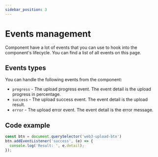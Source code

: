 ```yaml
---
sidebar_position: 3
---
```


# Events management

Component have a lot of events that you can use to hook into the component's lifecycle. You can find a list of all events on this page.

## Events types

You can handle the following events from the component:

  - `progress` - The upload progress event. The event detail is the upload progress in percentage.
  - `success` - The upload success event. The event detail is the upload result.
  - `error` - The upload error event. The event detail is the error message.

## Code example
  
  ```js
  const btn = document.querySelector('web3-upload-btn')
  btn.addEventListener('success', (e) => {
    console.log('Result: ', e.detail);
  });
  ```
